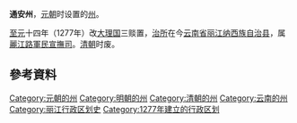 '''通安州'''，[[元朝|元朝]]时设置的[[州|州]]。

[[至元_(忽必烈)|至元]]十四年（1277年）改[[大理国|大理国]]三赕置，[[治所|治所]]在今[[云南省|云南省]][[丽江市|丽江纳西族自治县]]，属[[麗江路軍民宣撫司|麗江路軍民宣撫司]]。[[清朝|清朝]]时废。
== 參考資料 ==
{{reflist}}
{{雲南承宣布政使司行政區劃}}
{{清朝云南行政区划}}
{{明朝云南行政区划}}
{{元朝云南行政区划}}
{{云南行政区划小作品}}
[[Category:元朝的州|Category:元朝的州]]
[[Category:明朝的州|Category:明朝的州]]
[[Category:清朝的州|Category:清朝的州]]
[[Category:云南的州|Category:云南的州]]
[[Category:丽江行政区划史|Category:丽江行政区划史]]
[[Category:1277年建立的行政区划|Category:1277年建立的行政区划]]